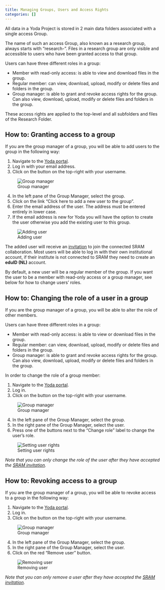 ```yaml
---
title: Managing Groups, Users and Access Rights
categories: []
---
```


All data in a Yoda Project is stored in 2 main data folders associated with a single access Group. 

The name of such an access Group, also known as a research group, always starts with &ldquo;research-&rdquo;.
Files in a research group are only visible and accessible to users who have been granted access to that group.

Users can have three different roles in a group:

- Member with read-only access: is able to view and download files in the group.
- Regular member: can view, download, upload, modify or delete files and folders in the group.
- Group manager: is able to grant and revoke access rights for the group. Can also view, download, upload, modify
  or delete files and folders in the group.

These access rights are applied to the top-level and all subfolders and files of the Research Folder.

## How to: Granting access to a group

If you are the group manager of a group, you will be able to add users to the group in the following way:

1. Navigate to the [Yoda portal](https://portal.yoda.vu.nl).
2. Log in with your email address.
3. Click on the button on the top-right with your username.

![Group manager](/public/manuals/yoda/gm-menu.png)

4. In the left pane of the Group Manager, select the group.
5. Click on the link &ldquo;Click here to add a new user to the group&rdquo;.
6. Enter the email address of the user. The address must be entered entirely in lower case.
7. If the email address is new for Yoda you will have the option to create the user otherwise you add the existing user to this group. 

![Adding user](/public/manuals/yoda/gm-adduser.png)

The added user will receive an [invitation](./yoda_access.qmd) to join the connected SRAM collaboration. Most users will be able to log in with their own institutional account, if their institute is not connected to SRAM they need to create an **eduID (NL)** account.

By default, a new user will be a regular member of the group. If you want the user to be a member with read-only access or
a group manager, see below for how to change users' roles.

## How to: Changing the role of a user in a group

If you are the group manager of a group, you will be able to alter the role of other members.

Users can have three different roles in a group:

- Member with read-only access: is able to view or download files in the group.
- Regular member: can view, download, upload, modify or delete files and folders in the group.
- Group manager: is able to grant and revoke access rights for the group. Can also view, download, upload, modify
  or delete files and folders in the group.

In order to change the role of a group member:

1. Navigate to the [Yoda portal](https://portal.yoda.vu.nl).
2. Log in.
3. Click on the button on the top-right with your username.

![Group manager](/public/manuals/yoda/gm-menu.png)

4. In the left pane of the Group Manager, select the group.
5. In the right pane of the Group Manager, select the user.
6. Press one of the buttons next to the &ldquo;Change role&rdquo; label to change the user's role.

![Setting user rights](/public/manuals/yoda/gm-role.png)

_Note that you can only change the role of the user after they have accepted the [SRAM invitation](./yoda_access.qmd)._

## How to: Revoking access to a group
If you are the group manager of a group, you will be able to revoke access to a group in the following way:

1. Navigate to the [Yoda portal](https://portal.yoda.vu.nl).
2. Log in.
3. Click on the button on the top-right with your username.

![Group manager](/public/manuals/yoda/gm-menu.png)

4. In the left pane of the Group Manager, select the group.
5. In the right pane of the Group Manager, select the user.
6. Click on the red &ldquo;Remove user&rdquo; button.

![Removing user](/public/manuals/yoda/gm-removeuser.png)

_Note that you can only remove a user after they have accepted the [SRAM invitation](./yoda_access.qmd)._
